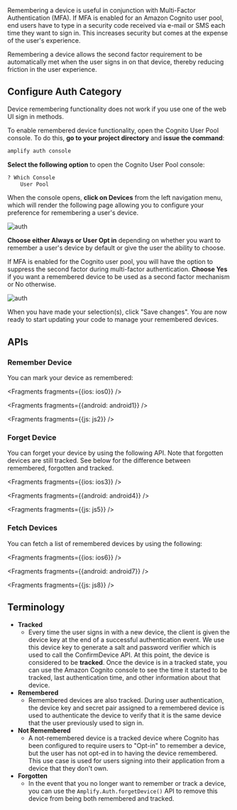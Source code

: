 Remembering a device is useful in conjunction with Multi-Factor Authentication (MFA).  If MFA is enabled for an Amazon Cognito user pool, end users have to type in a security code received via e-mail or SMS each time they want to sign in.  This increases security but comes at the expense of the user's experience.

Remembering a device allows the second factor requirement to be automatically met when the user signs in on that device, thereby reducing friction in the user experience.

## Configure Auth Category
<Callout>
Device remembering functionality does not work if you use one of the web UI sign in methods.
</Callout>

To enable remembered device functionality, open the Cognito User Pool console.  To do this, **go to your project directory** and **issue the command**:
```bash
amplify auth console
```

**Select the following option** to open the Cognito User Pool console:
```bash
? Which Console
    User Pool
```

When the console opens, **click on Devices** from the left navigation menu, which will render the following page allowing you to configure your preference for remembering a user's device.

![auth](/images/auth/webconsole_remember1.png)

**Choose either Always or User Opt in** depending on whether you want to remember a user's device by default or give the user the ability to choose.

If MFA is enabled for the Cognito user pool, you will have the option to suppress the second factor during multi-factor authentication.  **Choose Yes** if you want a remembered device to be used as a second factor mechanism or No otherwise.

![auth](/images/auth/webconsole_remember2.png)

When you have made your selection(s), click "Save changes".  You are now ready to start updating your code to manage your remembered devices.

## APIs
### Remember Device
You can mark your device as remembered:


<Fragments fragments={{ios: ios0}} />


<Fragments fragments={{android: android1}} />


<Fragments fragments={{js: js2}} />

### Forget Device
You can forget your device by using the following API.  Note that forgotten devices are still tracked.  See below for the difference between remembered, forgotten and tracked.


<Fragments fragments={{ios: ios3}} />


<Fragments fragments={{android: android4}} />


<Fragments fragments={{js: js5}} />

### Fetch Devices
You can fetch a list of remembered devices by using the following:


<Fragments fragments={{ios: ios6}} />


<Fragments fragments={{android: android7}} />


<Fragments fragments={{js: js8}} />

## Terminology
* **Tracked**
  * Every time the user signs in with a new device, the client is given the device key at the end of a successful authentication event.  We use this device key to generate a salt and password verifier which is used to call the ConfirmDevice API.  At this point, the device is considered to be **tracked**.  Once the device is in a tracked state, you can use the Amazon Cognito console to see the time it started to be tracked, last authentication time, and other information about that device.
* **Remembered**
  * Remembered devices are also tracked. During user authentication, the device key and secret pair assigned to a remembered device is used to authenticate the device to verify that it is the same device that the user previously used to sign in.
* **Not Remembered**
  * A not-remembered device is a tracked device where Cognito has been configured to require users to "Opt-in" to remember a device, but the user has not opt-ed in to having the device remembered.  This use case is used for users signing into their application from a device that they don't own.
* **Forgotten**
  * In the event that you no longer want to remember or track a device, you can use the `Amplify.Auth.forgetDevice()` API to remove this device from being both remembered and tracked.
